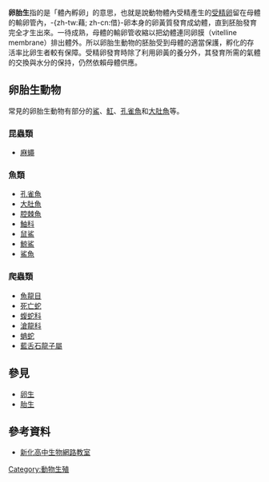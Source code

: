 
'''卵胎生'''指的是「體內孵卵」的意思，也就是說動物體內受精產生的[[受精卵|受精卵]]留在母體的輸卵管內，-{zh-tw:藉; zh-cn:借}-卵本身的卵黃質發育成幼體，直到胚胎發育完全才生出來。一待成熟，母體的輸卵管收縮以把幼體連同卵膜（vitelline membrane）排出體外。所以卵胎生動物的胚胎受到母體的適當保護，孵化的存活率比卵生者較有保障。受精卵發育時除了利用卵黃的養分外，其發育所需的氣體的交換與水分的保持，仍然依賴母體供應。

== 卵胎生動物 ==
常見的卵胎生動物有部分的[[鯊|鯊]]、[[魟|魟]]、[[孔雀魚|孔雀魚]]和[[大肚魚|大肚魚]]等。 
=== 昆蟲類 ===
* [[麻蠅|麻蠅]]

=== 魚類 ===
* [[孔雀魚|孔雀魚]]
* [[大肚魚|大肚魚]]
* [[腔棘魚|腔棘魚]]
* [[鮋科|鮋科]]
* [[鼠鯊|鼠鯊]]
* [[鯨鯊|鯨鯊]]
* [[鯊魚|鯊魚]]

=== 爬蟲類 ===
* [[魚龍目|魚龍目]]
* [[死亡蛇|死亡蛇]]
* [[蝮蛇科|蝮蛇科]]
* [[滄龍科|滄龍科]]
* [[蚺蛇|蚺蛇]]
* [[藍舌石龍子屬|藍舌石龍子屬]]

== 參見 ==
* [[卵生|卵生]]
* [[胎生|胎生]]
== 參考資料 ==
* [https://web.archive.org/web/20090324124158/http://210.60.246.140/bio/new_page_465.htm 新化高中生物網路教室]

[[Category:動物生殖|Category:動物生殖]]